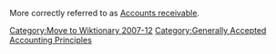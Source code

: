 [[Category:Move to Wiktionary 2007-12]]
[[Category:Generally Accepted Accounting Principles]]
More correctly referred to as [[Accounts receivable]].
